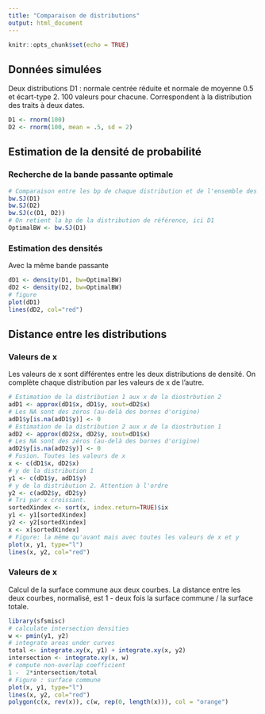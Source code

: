 ```yaml
---
title: "Comparaison de distributions"
output: html_document
---
```


```r
knitr::opts_chunk$set(echo = TRUE)
```

## Données simulées

Deux distributions D1 : normale centrée réduite et normale de moyenne 0.5 et écart-type 2. 100 valeurs pour chacune. Correspondent à la distribution des traits à deux dates.

```r
D1 <- rnorm(100)
D2 <- rnorm(100, mean = .5, sd = 2)
```

## Estimation de la densité de probabilité

### Recherche de la bande passante optimale

```r
# Comparaison entre les bp de chaque distribution et de l'ensemble des données
bw.SJ(D1)
bw.SJ(D2)
bw.SJ(c(D1, D2))
# On retient la bp de la distribution de référence, ici D1
OptimalBW <- bw.SJ(D1)
```

### Estimation des densités

Avec la même bande passante

```r
dD1 <- density(D1, bw=OptimalBW)
dD2 <- density(D2, bw=OptimalBW)
# figure
plot(dD1)
lines(dD2, col="red")
```


## Distance entre les distributions

### Valeurs de x

Les valeurs de x sont différentes entre les deux distributions de densité. On complète chaque distribution par les valeurs de x de l'autre.

```r
# Estimation de la distribution 1 aux x de la diostrbution 2
adD1 <- approx(dD1$x, dD1$y, xout=dD2$x)
# Les NA sont des zéros (au-delà des bornes d'origine)
adD1$y[is.na(adD1$y)] <- 0
# Estimation de la distribution 2 aux x de la diostrbution 1
adD2 <- approx(dD2$x, dD2$y, xout=dD1$x)
# Les NA sont des zéros (au-delà des bornes d'origine)
adD2$y[is.na(adD2$y)] <- 0
# Fusion. Toutes les valeurs de x
x <- c(dD1$x, dD2$x)
# y de la distribution 1
y1 <- c(dD1$y, adD1$y)
# y de la distribution 2. Attention à l'ordre
y2 <- c(adD2$y, dD2$y)
# Tri par x croissant.
sortedXindex <- sort(x, index.return=TRUE)$ix
y1 <- y1[sortedXindex]
y2 <- y2[sortedXindex]
x <- x[sortedXindex]
# Figure: la même qu'avant mais avec toutes les valeurs de x et y
plot(x, y1, type="l")
lines(x, y2, col="red")
```

### Valeurs de x

Calcul de la surface commune aux deux courbes.
La distance entre les deux courbes, normalisé, est 1 - deux fois la surface commune / la surface totale.


```r
library(sfsmisc)
# calculate intersection densities
w <- pmin(y1, y2)
# integrate areas under curves
total <- integrate.xy(x, y1) + integrate.xy(x, y2)
intersection <- integrate.xy(x, w)
# compute non-overlap coefficient
1 -  2*intersection/total
# Figure : surface commune
plot(x, y1, type="l")
lines(x, y2, col="red")
polygon(c(x, rev(x)), c(w, rep(0, length(x))), col = "orange")
```




